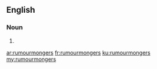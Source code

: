 ==English==

===Noun===
{{head|en}}

# {{plural of|rumourmonger}}

[[ar:rumourmongers]]
[[fr:rumourmongers]]
[[ku:rumourmongers]]
[[my:rumourmongers]]
